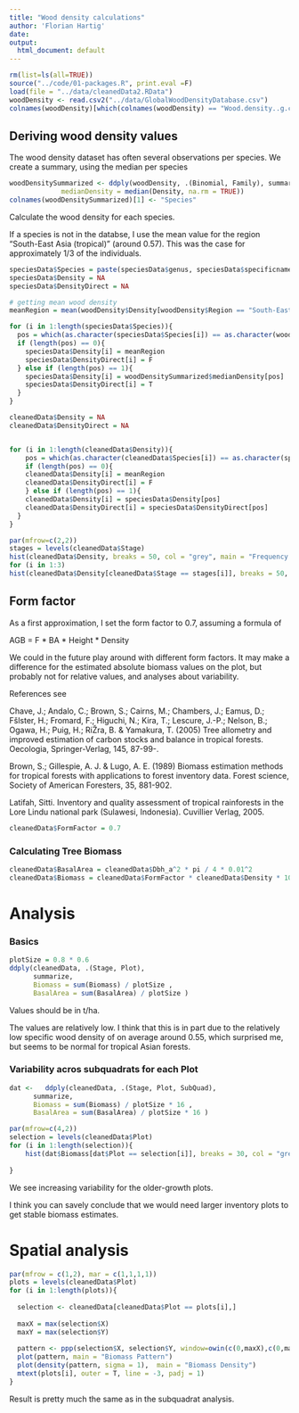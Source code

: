 ```yaml
---
title: "Wood density calculations"
author: 'Florian Hartig'
date:  
output:
  html_document: default
---
```



```r
rm(list=ls(all=TRUE))
source("../code/01-packages.R", print.eval =F)
load(file = "../data/cleanedData2.RData")
woodDensity <- read.csv2("../data/GlobalWoodDensityDatabase.csv")
colnames(woodDensity)[which(colnames(woodDensity) == "Wood.density..g.cm.3...oven.dry.mass.fresh.volume")] = "Density"
```


## Deriving wood density values 

The wood density dataset has often several observations per species. We create a summary, using the median per species

```r
woodDensitySummarized <- ddply(woodDensity, .(Binomial, Family), summarise,
             medianDensity = median(Density, na.rm = TRUE))
colnames(woodDensitySummarized)[1] <- "Species"
```

Calculate the wood density for each species.

If a species is not in the databse, I use the mean value for the region "South-East Asia (tropical)" (around 0.57). This was the case for approximately 1/3 of the individuals. 


```r
speciesData$Species = paste(speciesData$genus, speciesData$specificname)
speciesData$Density = NA
speciesData$DensityDirect = NA

# getting mean wood density 
meanRegion = mean(woodDensity$Density[woodDensity$Region == "South-East Asia (tropical)"])

for (i in 1:length(speciesData$Species)){
  pos = which(as.character(speciesData$Species[i]) == as.character(woodDensitySummarized$Species))
  if (length(pos) == 0){
    speciesData$Density[i] = meanRegion  
    speciesData$DensityDirect[i] = F
  } else if (length(pos) == 1){
    speciesData$Density[i] = woodDensitySummarized$medianDensity[pos]
    speciesData$DensityDirect[i] = T
  } 
}

cleanedData$Density = NA
cleanedData$DensityDirect = NA


for (i in 1:length(cleanedData$Density)){
    pos = which(as.character(cleanedData$Species[i]) == as.character(speciesData$Species))
    if (length(pos) == 0){
    cleanedData$Density[i] = meanRegion  
    cleanedData$DensityDirect[i] = F
    } else if (length(pos) == 1){
    cleanedData$Density[i] = speciesData$Density[pos]    
    cleanedData$DensityDirect[i] = speciesData$DensityDirect[pos] 
  }     
}
```


```r
par(mfrow=c(2,2))
stages = levels(cleanedData$Stage)
hist(cleanedData$Density, breaks = 50, col = "grey", main = "Frequency of wood density in all plots", xlim = c(0.2,1))
for (i in 1:3)
hist(cleanedData$Density[cleanedData$Stage == stages[i]], breaks = 50, col = "grey", main = paste("Frequency of wood density in", stages[i]), xlim = c(0.2,1))
```


## Form factor 

As a first approximation, I set the form factor to 0.7, assuming a formula of 

AGB = F * BA * Height * Density

We could in the future play around with different form factors. It may make a difference for the estimated absolute biomass values on the plot, but probably not for relative values, and analyses about variability. 

References see 

Chave, J.; Andalo, C.; Brown, S.; Cairns, M.; Chambers, J.; Eamus, D.; Fšlster, H.; Fromard, F.; Higuchi, N.; Kira, T.; Lescure, J.-P.; Nelson, B.; Ogawa, H.; Puig, H.; RiŽra, B. & Yamakura, T. (2005) Tree allometry and improved estimation of carbon stocks and balance in tropical forests. Oecologia, Springer-Verlag, 145, 87-99-.

Brown, S.; Gillespie, A. J. & Lugo, A. E. (1989) Biomass estimation methods for tropical forests with applications to forest inventory data. Forest science, Society of American Foresters, 35, 881-902.


Latifah, Sitti. Inventory and quality assessment of tropical rainforests in the Lore Lindu national park (Sulawesi, Indonesia). Cuvillier Verlag, 2005.

```r
cleanedData$FormFactor = 0.7 
```


### Calculating Tree Biomass

```r
cleanedData$BasalArea = cleanedData$Dbh_a^2 * pi / 4 * 0.01^2
cleanedData$Biomass = cleanedData$FormFactor * cleanedData$Density * 10^(cleanedData$predictedTreeHeight) * cleanedData$BasalArea 

```


# Analysis


### Basics


```r
plotSize = 0.8 * 0.6
ddply(cleanedData, .(Stage, Plot), 
      summarize, 
      Biomass = sum(Biomass) / plotSize ,
      BasalArea = sum(BasalArea) / plotSize )
```

Values should be in t/ha.

The values are relatively low. I think that this is in part due to the relatively low specific wood density of on average around 0.55, which surprised me, but seems to be normal for tropical Asian forests. 


### Variability acros subquadrats for each Plot


```r
dat <-   ddply(cleanedData, .(Stage, Plot, SubQuad), 
      summarize, 
      Biomass = sum(Biomass) / plotSize * 16 ,
      BasalArea = sum(BasalArea) / plotSize * 16 )

par(mfrow=c(4,2))
selection = levels(cleanedData$Plot)
for (i in 1:length(selection)){
    hist(dat$Biomass[dat$Plot == selection[i]], breaks = 30, col = "grey", main = paste("Biomass variability across subplots in", selection[i]), xlim = c(0,500))
  
}
```


We see increasing variability for the older-growth plots.

I think you can savely conclude that we would need larger inventory plots to get stable biomass estimates. 



# Spatial analysis 


```r
par(mfrow = c(1,2), mar = c(1,1,1,1))
plots = levels(cleanedData$Plot)
for (i in 1:length(plots)){
  
  selection <- cleanedData[cleanedData$Plot == plots[i],]
  
  maxX = max(selection$X)
  maxY = max(selection$Y)
  
  pattern <- ppp(selection$X, selection$Y, window=owin(c(0,maxX),c(0,maxY)),  marks = selection$Biomass)
  plot(pattern, main = "Biomass Pattern")
  plot(density(pattern, sigma = 1),  main = "Biomass Density")
  mtext(plots[i], outer = T, line = -3, padj = 1)
}

```

Result is pretty much the same as in the subquadrat analysis. 

